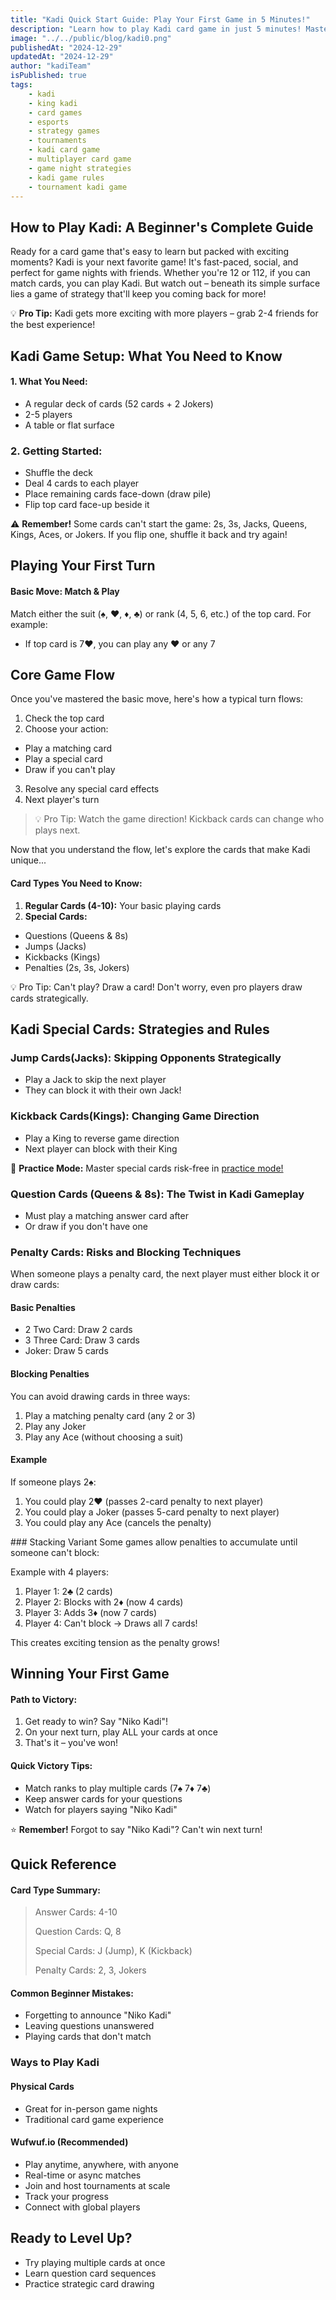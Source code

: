 ```yaml
---
title: "Kadi Quick Start Guide: Play Your First Game in 5 Minutes!"
description: "Learn how to play Kadi card game in just 5 minutes! Master basic rules, special cards, and winning strategies for this exciting multiplayer game. Perfect for beginners & family game nights. Free quick-start guide with examples."
image: "../../public/blog/kadi0.png"
publishedAt: "2024-12-29"
updatedAt: "2024-12-29"
author: "kadiTeam"
isPublished: true
tags:
    - kadi
    - king kadi
    - card games
    - esports
    - strategy games
    - tournaments 
    - kadi card game
    - multiplayer card game
    - game night strategies
    - kadi game rules
    - tournament kadi game
---
```


## How to Play Kadi: A Beginner's Complete Guide

Ready for a card game that's easy to learn but packed with exciting moments? Kadi is your next favorite game! It's fast-paced, social, and perfect for game nights with friends. Whether you're 12 or 112, if you can match cards, you can play Kadi. But watch out – beneath its simple surface lies a game of strategy that'll keep you coming back for more!

💡 **Pro Tip:** Kadi gets more exciting with more players – grab 2-4 friends for the best experience!

## Kadi Game Setup: What You Need to Know

#### 1. What You Need:

* A regular deck of cards (52 cards + 2 Jokers)
* 2-5 players
* A table or flat surface

### 2. Getting Started:

* Shuffle the deck
* Deal 4 cards to each player
* Place remaining cards face-down (draw pile)
* Flip top card face-up beside it

⚠️ **Remember!** Some cards can't start the game: 2s, 3s, Jacks, Queens, Kings, Aces, or Jokers. If you flip one, shuffle it back and try again!

## Playing Your First Turn
#### Basic Move: Match & Play
Match either the suit (♠, ♥, ♦, ♣) or rank (4, 5, 6, etc.) of the top card. For example:

* If top card is 7♥, you can play any ♥ or any 7

## Core Game Flow
Once you've mastered the basic move, here's how a typical turn flows:

1. Check the top card
2. Choose your action:

* Play a matching card
* Play a special card
* Draw if you can't play


3. Resolve any special card effects
4. Next player's turn

> 💡 Pro Tip: Watch the game direction! Kickback cards can change who plays next.

Now that you understand the flow, let's explore the cards that make Kadi unique...

#### Card Types You Need to Know:

1. **Regular Cards (4-10):** Your basic playing cards
2. **Special Cards:**

* Questions (Queens & 8s)
* Jumps (Jacks)
* Kickbacks (Kings)
* Penalties (2s, 3s, Jokers)

💡 Pro Tip: Can't play? Draw a card! Don't worry, even pro players draw cards strategically.

## Kadi Special Cards: Strategies and Rules
### Jump Cards(Jacks): Skipping Opponents Strategically

* Play a Jack to skip the next player
* They can block it with their own Jack!

### Kickback Cards(Kings): Changing Game Direction

* Play a King to reverse game direction
* Next player can block with their King

📱 **Practice Mode:** Master special cards risk-free in [practice mode!](https://www.wufwuf.io/arena)

### Question Cards (Queens & 8s): The Twist in Kadi Gameplay

* Must play a matching answer card after
* Or draw if you don't have one

### Penalty Cards: Risks and Blocking Techniques
When someone plays a penalty card, the next player must either block it or draw cards:

#### Basic Penalties
- 2️ Two Card: Draw 2 cards
- 3️ Three Card: Draw 3 cards
- Joker: Draw 5 cards

#### Blocking Penalties
You can avoid drawing cards in three ways:
1. Play a matching penalty card (any 2 or 3)
2. Play any Joker
3. Play any Ace (without choosing a suit)

#### Example
If someone plays 2♠:
1. You could play 2♥ (passes 2-card penalty to next player)
2. You could play a Joker (passes 5-card penalty to next player)
3. You could play any Ace (cancels the penalty)

<Alert type="variant">
### Stacking Variant
Some games allow penalties to accumulate until someone can't block:

Example with 4 players:
1. Player 1: 2♣ (2 cards)
2. Player 2: Blocks with 2♦ (now 4 cards)
3. Player 3: Adds 3♦ (now 7 cards)
4. Player 4: Can't block → Draws all 7 cards!

This creates exciting tension as the penalty grows!
</Alert>

## Winning Your First Game
#### Path to Victory:

1. Get ready to win? Say "Niko Kadi"!
2. On your next turn, play ALL your cards at once
3. That's it – you've won!

#### Quick Victory Tips:

* Match ranks to play multiple cards (7♠ 7♦ 7♣)
* Keep answer cards for your questions
* Watch for players saying "Niko Kadi"

⭐ **Remember!** Forgot to say "Niko Kadi"? Can't win next turn!

## Quick Reference
#### Card Type Summary:
> Answer Cards: 4-10
>
> Question Cards: Q, 8
>
> Special Cards: J (Jump), K (Kickback)
>
> Penalty Cards: 2, 3, Jokers

#### Common Beginner Mistakes:

* Forgetting to announce "Niko Kadi"
* Leaving questions unanswered
* Playing cards that don't match

### Ways to Play Kadi

#### Physical Cards

* Great for in-person game nights
* Traditional card game experience

#### Wufwuf.io (Recommended)

* Play anytime, anywhere, with anyone
* Real-time or async matches
* Join and host tournaments at scale
* Track your progress
* Connect with global players

## Ready to Level Up?

* Try playing multiple cards at once
* Learn question card sequences
* Practice strategic card drawing


